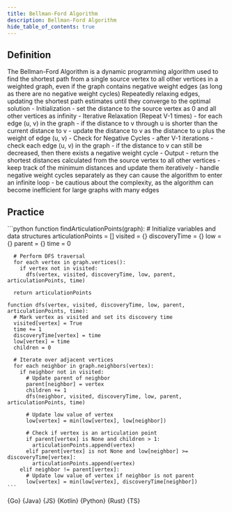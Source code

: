 ```yaml
---
title: Bellman-Ford Algorithm
description: Bellman-Ford Algorithm
hide_table_of_contents: true
---
```





## Definition

<Tabs>
  <TabItem value="definition" label="Definition">
    The Bellman-Ford Algorithm is a dynamic programming algorithm used to find the shortest path from a single source vertex to all other vertices in a weighted graph, even if the graph contains negative weight edges (as long as there are no negative weight cycles)
  </TabItem>
  <TabItem value="how" label="Explanation">
    Repeatedly relaxing edges, updating the shortest path estimates until they converge to the optimal solution
  </TabItem>
  <TabItem value="guidance" label="Guidance">
    - Initialization
      - set the distance to the source vertex as 0 and all other vertices as infinity
    - Iterative Relaxation (Repeat V-1 times)
      - for each edge (u, v) in the graph
        - if the distance to v through u is shorter than the current distance to v
          - update the distance to v as the distance to u plus the weight of edge (u, v)
    - Check for Negative Cycles
      - after V-1 iterations
        - check each edge (u, v) in the graph
          - if the distance to v can still be decreased, then there exists a negative weight cycle
    - Output
      - return the shortest distances calculated from the source vertex to all other vertices
  </TabItem>
  <TabItem value="tips" label="Tips">
    - keep track of the minimum distances and update them iteratively
    - handle negative weight cycles separately as they can cause the algorithm to enter an infinite loop
    - be cautious about the complexity, as the algorithm can become inefficient for large graphs with many edges
  </TabItem>
</Tabs>

## Practice

<Tabs>
  <TabItem value="practice" label="Practice">
    ```python
    function findArticulationPoints(graph):
      # Initialize variables and data structures
      articulationPoints = []
      visited = {}
      discoveryTime = {}
      low = {}
      parent = {}
      time = 0

      # Perform DFS traversal
      for each vertex in graph.vertices():
        if vertex not in visited:
          dfs(vertex, visited, discoveryTime, low, parent, articulationPoints, time)

      return articulationPoints

    function dfs(vertex, visited, discoveryTime, low, parent, articulationPoints, time):
      # Mark vertex as visited and set its discovery time
      visited[vertex] = True
      time += 1
      discoveryTime[vertex] = time
      low[vertex] = time
      children = 0

      # Iterate over adjacent vertices
      for each neighbor in graph.neighbors(vertex):
        if neighbor not in visited:
          # Update parent of neighbor
          parent[neighbor] = vertex
          children += 1
          dfs(neighbor, visited, discoveryTime, low, parent, articulationPoints, time)

          # Update low value of vertex
          low[vertex] = min(low[vertex], low[neighbor])

          # Check if vertex is an articulation point
          if parent[vertex] is None and children > 1:
            articulationPoints.append(vertex)
          elif parent[vertex] is not None and low[neighbor] >= discoveryTime[vertex]:
            articulationPoints.append(vertex)
        elif neighbor != parent[vertex]:
          # Update low value of vertex if neighbor is not parent
          low[vertex] = min(low[vertex], discoveryTime[neighbor])
    ```
  </TabItem>
  <TabItem value="solution" label="Solution">
    <Tabs queryString="code">
      <TabItem
        value="go"
        label=""
        attributes={{ title: "Go Lang", className: "code_lang go m" }}
      >
        <CodeBlock language="go">{Go}</CodeBlock>
      </TabItem>
      <TabItem
        value="java"
        label=""
        attributes={{ title: "Java", className: "code_lang java m" }}
      >
        <CodeBlock language="java">{Java}</CodeBlock>
      </TabItem>
      <TabItem
        value="js"
        label=""
        attributes={{ title: "JavaScript", className: "code_lang js m" }}
      >
        <CodeBlock language="js">{JS}</CodeBlock>
      </TabItem>
      <TabItem
        value="kotlin"
        label=""
        attributes={{ title: "Kotlin", className: "code_lang kotlin m" }}
      >
        <CodeBlock language="kotlin">{Kotlin}</CodeBlock>
      </TabItem>
      <TabItem
        value="python"
        label=""
        attributes={{ title: "Python", className: "code_lang python m" }}
      >
        <CodeBlock language="python">{Python}</CodeBlock>
      </TabItem>
      <TabItem
        value="rust"
        label=""
        attributes={{ title: "Rust", className: "code_lang rust m" }}
      >
        <CodeBlock language="rust">{Rust}</CodeBlock>
      </TabItem>
      <TabItem
        value="ts"
        label=""
        attributes={{ title: "TypeScript", className: "code_lang ts m" }}
      >
        <CodeBlock language="ts">{TS}</CodeBlock>
      </TabItem>
    </Tabs>
  </TabItem>
</Tabs>
